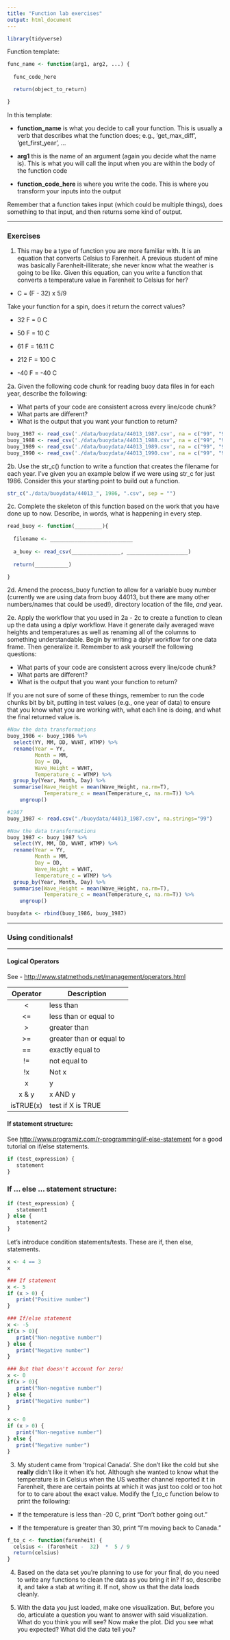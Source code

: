 ```yaml
---
title: "Function lab exercises"
output: html_document
---
```


```r
library(tidyverse)
```


Function template:  

```r
func_name <- function(arg1, arg2, ...) {
  
  func_code_here

  return(object_to_return)

}
```

In this template:

* **function_name** is what you decide to call your function. This is usually a verb that describes what the function does; e.g., 'get_max_diff', 'get_first_year', ...

* **arg1** this is the name of an argument (again you decide what the name is). This is what you will call the input when you are within the body of the function code

* **function_code_here** is where you write the code. This is where you transform your inputs into the output

Remember that a function takes input (which could be multiple things), does something to that input, and then returns some kind of output. 

--------------------------------------------------------------------------------

### Exercises

1. This may be a type of function you are more familiar with. It is an equation that converts Celsius to Farenheit. A previous student of mine was basically Farenheit-illiterate; she never know what the weather is going to be like. Given this equation, can you write a function that converts a temperature value in Farenheit to Celsius for her?

* C = (F  -  32)  x  5/9 

Take your function for a spin, does it return the correct values?  

* 32 F  = 0 C

* 50 F  = 10 C

* 61 F  = 16.11 C

* 212 F = 100 C

* -40 F = -40 C


2a. Given the following code chunk for reading buoy data files in for each year, describe the following: 

* What parts of your code are consistent across every line/code chunk? 
* What parts are different? 
* What is the output that you want your function to return?


```r
buoy_1987 <- read_csv('./data/buoydata/44013_1987.csv', na = c("99", "999"))
buoy_1988 <- read_csv('./data/buoydata/44013_1988.csv', na = c("99", "999"))
buoy_1989 <- read_csv('./data/buoydata/44013_1989.csv', na = c("99", "999"))
buoy_1990 <- read_csv('./data/buoydata/44013_1990.csv', na = c("99", "999"))
```

2b. Use the str_c() function to write a function that creates the filename for each year. I've given you an example below if we were using str_c for just 1986. Consider this your starting point to build out a function.

```r
str_c("./data/buoydata/44013_", 1986, ".csv", sep = "")
```

2c. Complete the skeleton of this function based on the work that you have done up to now. Describe, in words, what is happening in every step.  

```r
read_buoy <- function(_________){
  
  filename <- ___________________________
  
  a_buoy <- read_csv(________________, ____________________)
  
  return(___________)

}
```

2d. Amend the process_buoy function to allow for a variable buoy number (currently we are using data from buoy 44013, but there are many other numbers/names that could be used!), directory location of the file, *and* year. 

2e. Apply the workflow that you used in 2a - 2c to create a function to clean up the data using a dplyr workflow. Have it generate daily averaged wave heights and temperatures as well as renaming all of the columns to something understandable. Begin by writing a dplyr workflow for one data frame. Then generalize it. Remember to ask yourself the following questions: 

* What parts of your code are consistent across every line/code chunk? 
* What parts are different? 
* What is the output that you want your function to return?

If you are not sure of some of these things, remember to run the code chunks bit by bit, putting in test values (e.g., one year of data) to ensure that you know what you are working with, what each line is doing, and what the final returned value is. 

```r
#Now the data transformations
buoy_1986 <- buoy_1986 %>%
  select(YY, MM, DD, WVHT, WTMP) %>%
  rename(Year = YY,
         Month = MM,
         Day = DD,
         Wave_Height = WVHT,
         Temperature_c = WTMP) %>%
  group_by(Year, Month, Day) %>%
  summarise(Wave_Height = mean(Wave_Height, na.rm=T),
            Temperature_c = mean(Temperature_c, na.rm=T)) %>%
    ungroup()

#1987
buoy_1987 <- read.csv("./buoydata/44013_1987.csv", na.strings="99")

#Now the data transformations
buoy_1987 <- buoy_1987 %>%
  select(YY, MM, DD, WVHT, WTMP) %>%
  rename(Year = YY,
         Month = MM,
         Day = DD,
         Wave_Height = WVHT,
         Temperature_c = WTMP) %>%
  group_by(Year, Month, Day) %>%
  summarise(Wave_Height = mean(Wave_Height, na.rm=T),
            Temperature_c = mean(Temperature_c, na.rm=T)) %>%
    ungroup()

buoydata <- rbind(buoy_1986, buoy_1987)
```

--------------------------------------------------------------------------------

### Using conditionals! 

--------------------------------------------------------------------------------

#### Logical Operators
See - [http://www.statmethods.net/management/operators.html](http://www.statmethods.net/management/operators.html)

|   Operator   | Description              |
|:------------:|--------------------------|
|      <       | less than                |
|     <=       | less than or equal to    |
|      >       | greater than             |
|     >=       | greater than or equal to |
|     ==       | exactly equal to         |
|     !=       | not equal to             |
|     !x       | Not x                    |
|    x | y     | x OR y                   |
|    x & y     | x AND y                  |
|   isTRUE(x)  | test if X is TRUE        |


#### If statement structure: 
See [http://www.programiz.com/r-programming/if-else-statement](http://www.programiz.com/r-programming/if-else-statement) for a good tutorial on if/else statements.

```r

if (test_expression) {
   statement
}

```

### If ... else ... statement structure: 
```r

if (test_expression) {
   statement1
} else {
   statement2
}

```

Let's introduce condition statements/tests. These are if, then else, statements. 

```r
x <- 4 == 3
x
```

```r
### If statement
x <- 5
if (x > 0) {
   print("Positive number")
} 

### If/else statement
x <- -5
if(x > 0){
   print("Non-negative number")
} else {
   print("Negative number")
}

### But that doesn't account for zero!
x <- 0
if(x > 0){
   print("Non-negative number")
} else {
   print("Negative number")
}

x <- 0
if (x > 0) {
   print("Non-negative number")
} else {
   print("Negative number")
}

```


3. My student came from 'tropical Canada'. She don't like the cold but she **really** didn't like it when it's hot. Although she wanted to know what the temperature is in Celsius when the US weather channel reported it t in Farenheit, there are certain points at which it was just too cold or too hot for to to care about the exact value. Modify the f_to_c function below to print the following:

* If the temperature is less than -20 C, print "Don't bother going out."

* If the temperature is greater than 30, print "I'm moving back to Canada."

```r
f_to_c <- function(farenheit) {
  celsius <- (farenheit -  32)  *  5 / 9 
  return(celsius)
}
```

4. Based on the data set you're planning to use for your final, do you need to write any functions to clean the data as you bring it in? If so, describe it, and take a stab at writing it. If not, show us that the data loads cleanly.

5. With the data you just loaded, make one visualization. But, before you do, articulate a question you want to answer with said visualization. What do you think you will see? Now make the plot. Did you see what you expected? What did the data tell you?